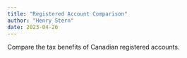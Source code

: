 ```yaml
---
title: "Registered Account Comparison"
author: "Henry Stern"
date: 2023-04-26
---
```


Compare the tax benefits of Canadian registered accounts.
